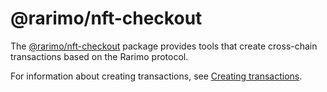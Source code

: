---
---

# @rarimo/nft-checkout

The [@rarimo/nft-checkout](https://www.npmjs.com/package/@rarimo/nft-checkout) package provides tools that create cross-chain transactions based on the Rarimo protocol.

For information about creating transactions, see [Creating transactions](../overview/creating-transactions).
